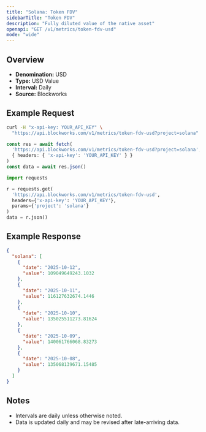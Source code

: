 ```yaml
---
title: "Solana: Token FDV"
sidebarTitle: "Token FDV"
description: "Fully diluted value of the native asset"
openapi: "GET /v1/metrics/token-fdv-usd"
mode: "wide"
---
```


## Overview

- **Denomination:** USD
- **Type:** USD Value
- **Interval:** Daily
- **Source:** Blockworks

## Example Request

<CodeGroup>

```bash cURL
curl -H "x-api-key: YOUR_API_KEY" \
  "https://api.blockworks.com/v1/metrics/token-fdv-usd?project=solana"
```

```typescript TypeScript
const res = await fetch(
  'https://api.blockworks.com/v1/metrics/token-fdv-usd?project=solana',
  { headers: { 'x-api-key': 'YOUR_API_KEY' } }
)
const data = await res.json()
```

```python Python
import requests

r = requests.get(
  'https://api.blockworks.com/v1/metrics/token-fdv-usd',
  headers={'x-api-key': 'YOUR_API_KEY'},
  params={'project': 'solana'}
)
data = r.json()
```

</CodeGroup>

## Example Response

```json
{
  "solana": [
    {
      "date": "2025-10-12",
      "value": 109049649243.1032
    },
    {
      "date": "2025-10-11",
      "value": 116127632674.1446
    },
    {
      "date": "2025-10-10",
      "value": 135025511273.81624
    },
    {
      "date": "2025-10-09",
      "value": 140061766068.83273
    },
    {
      "date": "2025-10-08",
      "value": 135068139671.15485
    }
  ]
}
```

## Notes
- Intervals are daily unless otherwise noted.
- Data is updated daily and may be revised after late-arriving data.